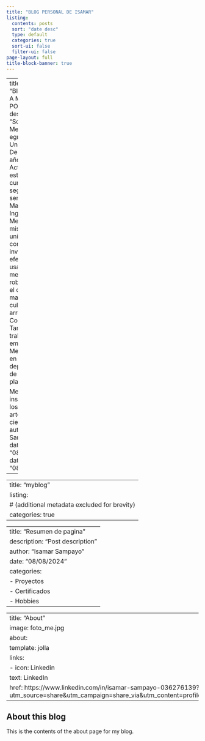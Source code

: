 ```yaml
---
title: "BLOG PERSONAL DE ISAMAR"
listing:
  contents: posts
  sort: "date desc"
  type: default
  categories: true
  sort-ui: false
  filter-ui: false
page-layout: full
title-block-banner: true
---
```


---
title: "BIENVENIDO A MI PORTAFOLIO"
description: "Soy Ingeniera Mecánica egresada de la Universidad Del Norte en el año 2021. Actualmente estoy cursando mi segundo semestre de Maestría en Ingeniería Mecánica en la misma universidad con el fin de investigar en la efectividad de usar mecanismos robóticos para el control de maleza en el cultivo de arroz en Colombia. Tambien trabajo en una empresa Metalmecánica en el departamento de diseño y planimetría.

Me gustan los instrumentos, los idiomas, el arte y la ciencia"
author: "Isamar Sampayo"
date: "08/08/2024"
date-modified: "08/08/2024"
---


---
title: "myblog"
listing:
  # (additional metadata excluded for brevity)
  categories: true
---


---
title: "Resumen de pagina"
description: "Post description"
author: "Isamar Sampayo"
date: "08/08/2024"
categories:
  - Proyectos
  - Certificados
  - Hobbies
---

---
title: "About"
image: foto_me.jpg
about:
  template: jolla
  links:
    - icon: Linkedin
      text: LinkedIn
      href: https://www.linkedin.com/in/isamar-sampayo-036276139?utm_source=share&utm_campaign=share_via&utm_content=profile&utm_medium=android_app
---

## About this blog

This is the contents of the about page for my blog.
